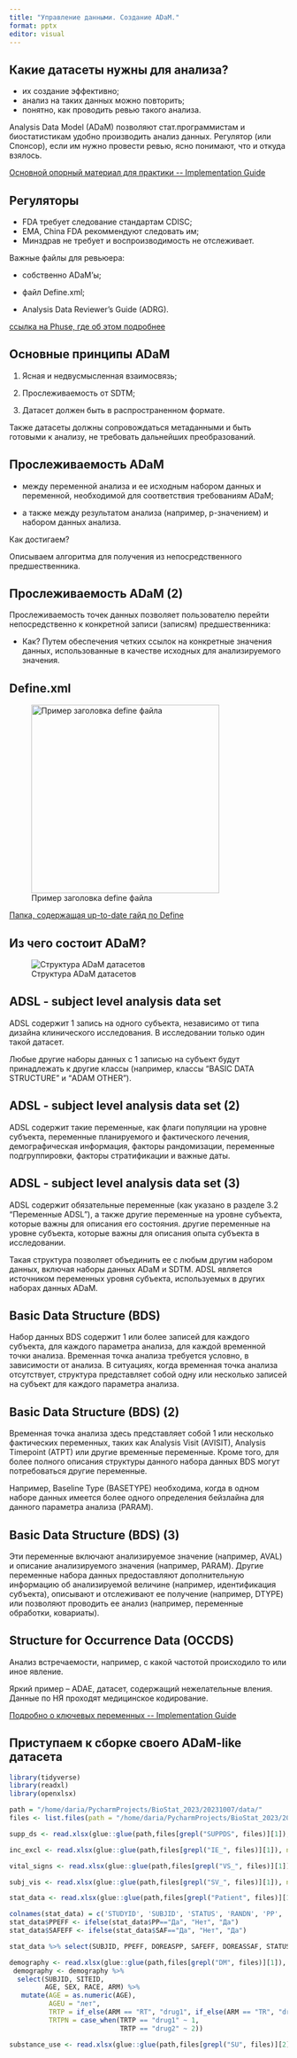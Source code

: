 ```yaml
---
title: "Управление данными. Создание ADaM."
format: pptx
editor: visual
---
```


## Какие датасеты нужны для анализа?

-   их создание эффективно;
-   анализ на таких данных можно повторить;
-   понятно, как проводить ревью такого анализа.

Analysis Data Model (ADaM) позволяют стат.программистам и биостатистикам удобно производить анализ данных. Регулятор (или Спонсор), если им нужно провести ревью, ясно понимают, что и откуда взялось.

[Основной опорный материал для практики \-- Implementation Guide](https://www.cdisc.org/system/files/members/standard/foundational/ADaMIG_v1.3.pdf)

## Регуляторы

-   FDA требует следование стандартам CDISC;
-   EMA, China FDA рекоммендуют следовать им;
-   Минздрав не требует и воспроизводимость не отслеживает.

Важные файлы для ревьюера:

-   собственно ADaM'ы;

-   файл Define.xml;

-   Analysis Data Reviewer's Guide (ADRG).

[ссылка на Phuse, где об этом подробнее](https://advance.phuse.global/display/WEL/Analysis+Data+Reviewer%27s+Guide+%28ADRG%29+Package)

## Основные принципы ADaM

1.  Ясная и недвусмысленная взаимосвязь;

2.  Прослеживаемость от SDTM;

3.  Датасет должен быть в распространенном формате.

Также датасеты должны сопровождаться метаданными и быть готовыми к анализу, не требовать дальнейших преобразований.

## Прослеживаемость ADaM

-   между переменной анализа и ее исходным набором данных и переменной, необходимой для соответствия требованиям ADaM;

-   а также между результатом анализа (например, p-значением) и набором данных анализа.

Как достигаем?

Описываем алгоритма для получения из непосредственного предшественника.

## Прослеживаемость ADaM (2)

Прослеживаемость точек данных позволяет пользователю перейти непосредственно к конкретной записи (записям) предшественника:

-   Как? Путем обеспечения четких ссылок на конкретные значения данных, использованные в качестве исходных для анализируемого значения.

## Define.xml

![Пример заголовка define файла](images/define.png){width="340"}

[Папка, содержащая up-to-date гайд по Define](https://www.cdisc.org/system/files/members/standard/foundational/DefineV216.zip)

## Из чего состоит ADaM?

![Структура ADaM датасетов](adam%20structure.png){fig-align="center"}

## ADSL - subject level analysis data set

ADSL содержит 1 запись на одного субъекта, независимо от типа дизайна клинического исследования. В исследовании только один такой датасет.

Любые другие наборы данных с 1 записью на субъект будут принадлежать к другие классы (например, классы "BASIC DATA STRUCTURE" и "ADAM OTHER").

## ADSL - subject level analysis data set (2)

ADSL содержит такие переменные, как флаги популяции на уровне субъекта, переменные планируемого и фактического лечения, демографическая информация, факторы рандомизации, переменные подгруппировки, факторы стратификации и важные даты.

## ADSL - subject level analysis data set (3)

ADSL содержит обязательные переменные (как указано в разделе 3.2 "Переменные ADSL"), а также другие переменные на уровне субъекта, которые важны для описания его состояния. другие переменные на уровне субъекта, которые важны для описания опыта субъекта в исследовании.

Такая структура позволяет объединить ее с любым другим набором данных, включая наборы данных ADaM и SDTM. ADSL является источником переменных уровня субъекта, используемых в других наборах данных ADaM.

## Basic Data Structure (BDS)

Набор данных BDS содержит 1 или более записей для каждого субъекта, для каждого параметра анализа, для каждой временной точки анализа. Временная точка анализа требуется условно, в зависимости от анализа. В ситуациях, когда временная точка анализа отсутствует, структура представляет собой одну или несколько записей на субъект для каждого параметра анализа.

## Basic Data Structure (BDS) (2)

Временная точка анализа здесь представляет собой 1 или несколько фактических переменных, таких как Analysis Visit (AVISIT), Analysis Timepoint (ATPT) или другие временные переменные. Кроме того, для более полного описания структуры данного набора данных BDS могут потребоваться другие переменные.

Например, Baseline Type (BASETYPE) необходима, когда в одном наборе данных имеется более одного определения бейзлайна для данного параметра анализа (PARAM).

## Basic Data Structure (BDS) (3)

Эти переменные включают анализируемое значение (например, AVAL) и описание анализируемого значения (например, PARAM). Другие переменные набора данных предоставляют дополнительную информацию об анализируемой величине (например, идентификация субъекта), описывают и отслеживают ее получение (например, DTYPE) или позволяют проводить ее анализ (например, переменные обработки, ковариаты).

## Structure for Occurrence Data (OCCDS)

Анализ встречаемости, например, с какой частотой происходило то или иное явление.

Яркий пример -- ADAE, датасет, содержащий нежелательные вления. Данные по НЯ проходят медицинское кодирование.

[Подробно о ключевых переменных \-- Implementation Guide](https://www.cdisc.org/system/files/members/standard/foundational/ADaM_OCCDS_Implementation_Guide%20v1.1.pdf)

## Приступаем к сборке своего ADaM-like датасета

```r
library(tidyverse)
library(readxl)
library(openxlsx)
```
```r
path = "/home/daria/PycharmProjects/BioStat_2023/20231007/data/"
files <- list.files(path = "/home/daria/PycharmProjects/BioStat_2023/20231007/data/", pattern = NULL, all.files = FALSE, full.names = FALSE)

supp_ds <- read.xlsx(glue::glue(path,files[grepl("SUPPDS", files)][1]), na.strings = NA)

inc_excl <- read.xlsx(glue::glue(path,files[grepl("IE_", files)][1]), na.strings = NA)

vital_signs <- read.xlsx(glue::glue(path,files[grepl("VS_", files)][1]), na.strings = NA)

subj_vis <- read.xlsx(glue::glue(path,files[grepl("SV_", files)][1]), na.strings = NA)

stat_data <- read.xlsx(glue::glue(path,files[grepl("Patient", files)][1]), na.strings = NA)
```
```r

colnames(stat_data) = c('STUDYID', 'SUBJID', 'STATUS', 'RANDN', 'PP', 'DOREASPP','SAF','DOREASSAF')
stat_data$PPEFF <- ifelse(stat_data$PP=="Да", "Нет", "Да")
stat_data$SAFEFF <- ifelse(stat_data$SAF=="Да", "Нет", "Да")

stat_data %>% select(SUBJID, PPEFF, DOREASPP, SAFEFF, DOREASSAF, STATUS)
```
```r

demography <- read.xlsx(glue::glue(path,files[grepl("DM", files)][1]), na.strings = NA)
 demography <- demography %>%
  select(SUBJID, SITEID,
         AGE, SEX, RACE, ARM) %>%
   mutate(AGE = as.numeric(AGE),
          AGEU = "лет",
          TRTP = if_else(ARM == "RT", "drug1", if_else(ARM == "TR", "drug2", "")),
          TRTPN = case_when(TRTP == "drug1" ~ 1,
                            TRTP == "drug2" ~ 2))

substance_use <- read.xlsx(glue::glue(path,files[grepl("SU", files)][2]), na.strings = NA)


```
